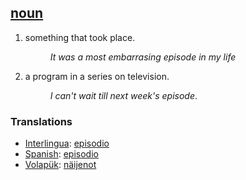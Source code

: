 == [[noun]] ==
#something that took place.
#:''It was a most embarrasing episode in my life''
#a program in a series on television.
#:''I can't wait till next week's episode''.

=== Translations ===
*[[Interlingua]]: [[episodio]]
*[[Spanish]]: [[episodio]]
*[[Volapük]]: [[näijenot]]
